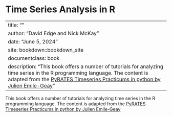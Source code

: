 # Time Series Analysis in R

---
title: ""
author: "David Edge and Nick McKay"
date: "June 5, 2024"
site: bookdown::bookdown_site
documentclass: book
description: "This book offers a number of tutorials for analyzing time series in the R programming language. The content is adapted from the [PyRATES Timeseries Practicums in python by Julien Emile-Geay](https://linked.earth/PyRATES_practicums_py/intro.html)"
---

This book offers a number of tutorials for analyzing time series in the R programming language. The content is adapted from the [PyRATES Timeseries Practicums in python by Julien Emile-Geay](https://linked.earth/PyRATES_practicums_py/intro.html)
